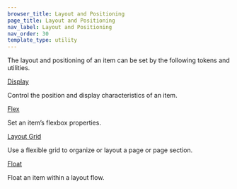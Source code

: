 ```yaml
---
browser_title: Layout and Positioning
page_title: Layout and Positioning
nav_label: Layout and Positioning
nav_order: 30
template_type: utility
---
```


The layout and positioning of an item can be set by the following tokens and utilities.

<a
	href="/foundations/layout-positioning/display"
	className="header-styled-link">
	Display
</a>

Control the position and display characteristics of an item.

<a href="/foundations/layout-positioning/flex" className="header-styled-link">
	Flex
</a>

Set an item’s flexbox properties.

<a
	href="/foundations/layout-positioning/layout-grid"
	className="header-styled-link">
	Layout Grid
</a>

Use a flexible grid to organize or layout a page or page section.

<a href="/foundations/layout-positioning/float" className="header-styled-link">
	Float
</a>

Float an item within a layout flow.

